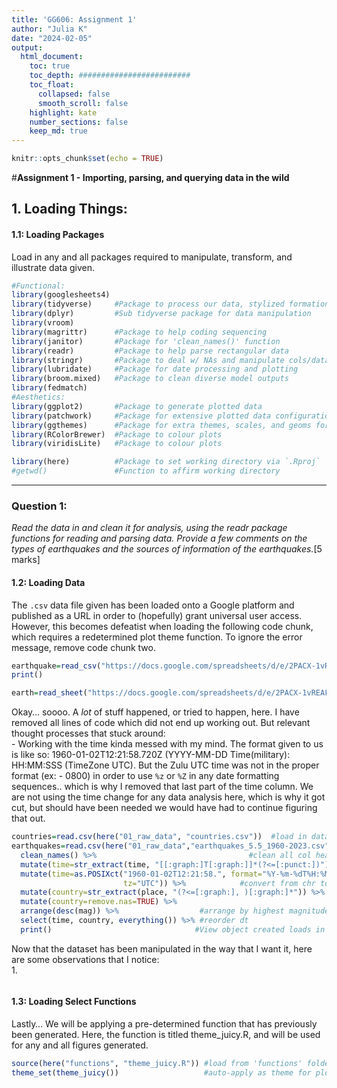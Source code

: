 ```yaml
---
title: 'GG606: Assignment 1'
author: "Julia K"
date: "2024-02-05"
output: 
  html_document:
    toc: true
    toc_depth: #########################
    toc_float: 
      collapsed: false
      smooth_scroll: false 
    highlight: kate
    number_sections: false
    keep_md: true 
---
```


```r
knitr::opts_chunk$set(echo = TRUE)
```

#**Assignment 1 - Importing, parsing, and querying data in the wild**


## 1. Loading Things: \

#### 1.1: Loading Packages \
Load in any and all packages required to manipulate, transform, and illustrate 
data given. 
```r
#Functional:
library(googlesheets4)
library(tidyverse)     #Package to process our data, stylized formation
library(dplyr)         #Sub tidyverse package for data manipulation 
library(vroom)
library(magrittr)      #Package to help coding sequencing 
library(janitor)       #Package for 'clean_names()' function
library(readr)         #Package to help parse rectangular data
library(stringr)       #Package to deal w/ NAs and manipulate cols/data
library(lubridate)     #Package for date processing and plotting
library(broom.mixed)   #Package to clean diverse model outputs
library(fedmatch)
#Aesthetics:
library(ggplot2)       #Package to generate plotted data
library(patchwork)     #Package for extensive plotted data configuration 
library(ggthemes)      #Package for extra themes, scales, and geoms for plotted data
library(RColorBrewer)  #Package to colour plots
library(viridisLite)   #Package to colour plots

library(here)          #Package to set working directory via `.Rproj`
#getwd()               #Function to affirm working directory 
```


________________________________________________________________________________

### Question 1: \
*Read the data in and clean it for analysis, using the readr package functions for reading and parsing data. Provide a few comments on the types of earthquakes and the sources of information of the earthquakes.*[5 marks]


#### 1.2: Loading Data \
The `.csv` data file given has been loaded onto a Google platform and published as
a URL in order to (hopefully) grant universal user access. However, this becomes defeatist when loading the following code chunk, which requires a redetermined
plot theme function. To ignore the error message, remove code chunk two. 

```r
earthquake=read_csv("https://docs.google.com/spreadsheets/d/e/2PACX-1vREAF1nhXX9kzvysMZQqlRIM6XPnlrjDtlmhXb8OsRcHuu2S3SIpI-xQnieAmIlQWfAeMP-IklnCZhl/pubhtml?gid=1389465964&single=true", col_names=FALSE) %>%
print()
```

```r
earth=read_sheet("https://docs.google.com/spreadsheets/d/e/2PACX-1vREAF1nhXX9kzvysMZQqlRIM6XPnlrjDtlmhXb8OsRcHuu2S3SIpI-xQnieAmIlQWfAeMP-IklnCZhl/pubhtml")
```



Okay... soooo. A *lot* of stuff happened, or tried to happen, here. I have removed
all lines of code which did not end up working out. But relevant thought processes 
that stuck around: \
- Working with the time kinda messed with my mind. The format given to us is 
like so: 1960-01-02T12:21:58.720Z (YYYY-MM-DD Time(military): HH:MM:SSS (TimeZone UTC). But the Zulu UTC time was not in the proper format (ex: - 0800) in order to use 
`%z` or `%Z` in any date formatting sequences.. which is why I removed that last 
part of the time column. We are not using the time change for any data analysis
here, which is why it got cut, but should have been needed we would have had to
continue figuring that out. 

```r
countries=read.csv(here("01_raw_data", "countries.csv"))  #load in datasets
earthquakes=read.csv(here("01_raw_data","earthquakes_5.5_1960-2023.csv")) %>%
  clean_names() %>%                                  #clean all col headers
  mutate(time=str_extract(time, "[[:graph:]T[:graph:]]*(?<=[:punct:])")) %>%
  mutate(time=as.POSIXct("1960-01-02T12:21:58.", format="%Y-%m-%dT%H:%M:%S.", 
                         tz="UTC")) %>%            #convert from chr to date
  mutate(country=str_extract(place, "(?<=[:graph:], )[:graph:]*")) %>% 
  mutate(country=remove.nas=TRUE) %>%
  arrange(desc(mag)) %>%                  #arrange by highest magnitude first
  select(time, country, everything()) %>% #reorder dt
  print()                                #View object created loads in properly 
```
Now that the dataset has been manipulated in the way that I want it, here are some observations that I notice: \
1. 

```r

```


#### 1.3: Loading Select Functions \

Lastly... We will be applying a pre-determined function that has previously been generated. Here, the function is titled theme_juicy.R, and will be used for any 
and all figures generated.
```r
source(here("functions", "theme_juicy.R")) #load from 'functions' folder
theme_set(theme_juicy())                   #auto-apply as theme for plots
```




